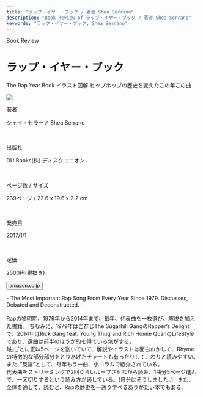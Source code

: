 ```yaml
---
title: "ラップ・イヤー・ブック / 著者 Shea Serrano"
description: "Book Review of ラップ・イヤー・ブック / 著者 Shea Serrano"
keywords: "ラップ・イヤー・ブック, Shea Serrano"
---
```



<Row>
  <Column colMd={"12"} colLg={"12"} noGutterMdLeft="">
    <p className="largeP">Book Review</p>
    <h1 className="h1-no-bottom-margin">ラップ・イヤー・ブック</h1>
    <p className="largeP">
      The Rap Year Book イラスト図解 ヒップホップの歴史を変えたこの年この曲
    </p>
  </Column>
</Row>

<Row>
<Column colMd={"3"} colLg={"4"} noGutterMdLeft="">

  <img src="../../images/books/rapyearbook.jpg" />

</Column>
<Column colMd={"4"} colLg={"8"} noGutterMdLeft="">
  <div>
    <p>著者</p>
    <p className="largeP">
    シェイ・セラーノ Shea Serrano
    </p>
    <br/>
    <p>出版社</p>
    <p className="largeP">
    DU Books(株) ディスクユニオン
    </p>
    <br/>
    <p>ページ数 / サイズ</p>
    <p className="largeP">
    239ページ / 22.6 x 19.6 x 2.2 cm 
    </p>
    <br/>
    <p>発売日</p>
    <p className="largeP">
    2017/1/1
    </p>
    <br/>
    <p>定価</p>
    <p className="largeP">
    2500円(税抜き)
    </p>
    <div>
    <Button href="https://amzn.to/3eIn7u8" kind="primary" size="small" renderIcon={ArrowUpRight24}>
          amazon.co.jp
    </Button>
    </div>
  </div>
</Column>
</Row>

<Row>
  <Column colMd={"8"} colLg={"8"} noGutterMdLeft="">
    <p>
      - The Most Important Rap Song From Every Year Since 1979. Discusses,
      Debated and Deconstructed. -
      <br /><br />
      Rapの黎明期、1979年から2014年まで、毎年、代表曲を一枚選び、解説を加えた書籍。
      ちなみに、1979年はご存じThe Sugarhill GangのRapper’s
      Delightで、2014年はRick Gang feat. Young Thug and Rich Homie
      QuanのLifeStyleであり、選曲は前半のほうが的を得ている気がする。
      <br />
      1曲ごとに正味5ページを割いていて、解説やイラストは面白おかしく、Rhymeの特徴的な部分部分をとりあげたチャートも有ったりして、わりと読みやすい。
      また、”反論”として、毎年もう一曲、小コラムで紹介されている。
      <br />
      代表曲をストリーミングで2回ぐらいループさせながら読み、1曲分5ページ進んで、一区切りするという読み方が適している。(自分はそうしました。)
      &nbsp;
      また、全体を通して、読むと、Rapの歴史を一通り学べるありがたい本でもある。
    </p>
  </Column>
</Row>
